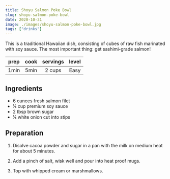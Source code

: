 ```yaml
---
title: Shoyu Salmon Poke Bowl
slug: shoyu-salmon-poke-bowl
date: 2020-10-31
image: ./images/shoyu-salmon-poke-bowl.jpg
tags: ["drinks"]
---
```


<StyledParagraph>This is a traditional Hawaiian dish, consisting of cubes of raw fish marinated with soy sauce. The most important thing: get sashimi-grade salmon!</StyledParagraph>

| prep | cook | servings | level |
| :--: | :--: | :------: | :---: |
| 1min | 5min |  2 cups  | Easy  |

## Ingredients

- <ListItem>6 ounces fresh salmon filet</ListItem>
- <ListItem>¼ cup premium soy sauce</ListItem>
- <ListItem>2 tbsp brown sugar</ListItem>
- <ListItem>¼ white onion cut into stips</ListItem>

## Preparation

1. Disolve cacoa powder and sugar in a pan with the milk on medium heat for about 5 minutes.

2. Add a pinch of salt, wisk well and pour into heat proof mugs.

3. Top with whipped cream or marshmallows.

